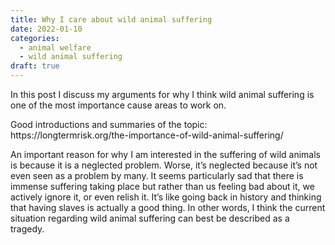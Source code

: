 ```yaml
---
title: Why I care about wild animal suffering
date: 2022-01-10
categories:
  - animal welfare
  - wild animal suffering
draft: true
---
```


In this post I discuss my arguments for why I think wild animal suffering is one of the most importance cause areas to work on.

Good introductions and summaries of the topic: https://longtermrisk.org/the-importance-of-wild-animal-suffering/

An important reason for why I am interested in the suffering of wild animals is because it is a neglected problem. Worse, it's neglected because it's not even seen as a problem by many. It seems particularly sad that there is immense suffering taking place but rather than us feeling bad about it, we actively ignore it, or even relish it. It's like going back in history and thinking that having slaves is actually a good thing. In other words, I think the current situation regarding wild animal suffering can best be described as a tragedy.
